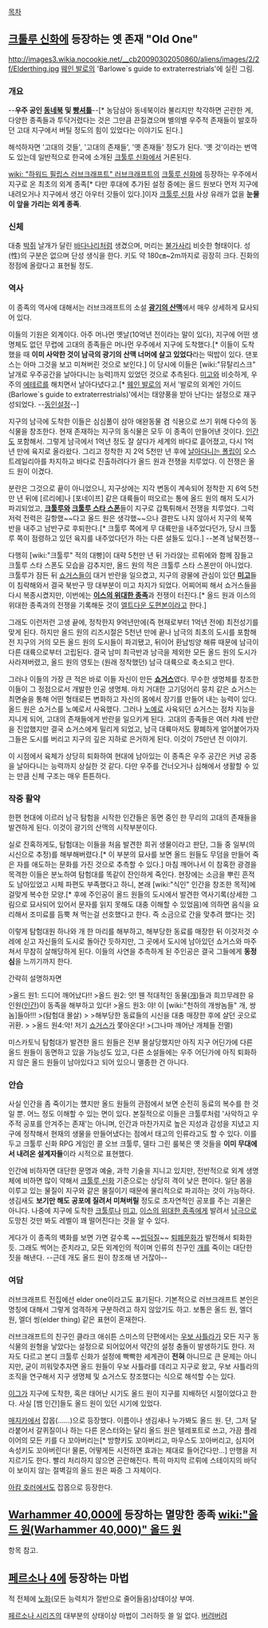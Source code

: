 [[목차]]

== [[크툴루 신화]]에 등장하는 옛 존재 "Old One" ==
http://images3.wikia.nocookie.net/__cb20090302050860/aliens/images/2/2f/Elderthing.jpg
[[웨인 발로]]의 'Barlowe`s guide to extraterrestrials'에 실린 그림.
=== 개요 ===
--'''우주 공인 [[동네북]] 및 [[빵셔틀]]'''--[* 농담삼아 동네북이라 불리지만 착각하면 곤란한 게, 다양한 종족들과 투닥거렸다는 것은 그만큼 끈질겼으며 별의별 우주적 존재들이 발호하던 고대 지구에서 버틸 정도의 힘이 있었다는 이야기도 된다.]

해석하자면 '고대의 것들', '고대의 존재들', '옛 존재들' 정도가 된다. '옛 것'이라는 번역도 있는데 일반적으로 한국에 소개된 [[크툴루 신화]]에서 거론된다.

[[wiki: "하워드 필립스 러브크래프트" 러브크래프트]]의 [[크툴루 신화]]에 등장하는 우주에서 지구로 온 최초의 외계 종족[* 다만 후대에 추가된 설정 중에는 올드 원보다 먼저 지구에 내려오거나 지구에서 생긴 아우터 갓들이 있다.]이자 [[크툴루 신화]] 사상 유래가 없을 ''' 눈물이 앞을 가리는 외계 종족'''.

=== 신체 ===
대충 [[박쥐]] 날개가 달린 [[바다나리]]처럼 생겼으며, 머리는 [[불가사리]] 비슷한 형태이다. 성(性)의 구분은 없으며 단성 생식을 한다. 키도 약 180㎝~2m까지로 굉장히 크다. 진화의 정점에 올랐다고 표현될 정도.

=== 역사 ===
이 종족의 역사에 대해서는 러브크래프트의 소설 '''[[광기의 산맥]]'''에서 매우 상세하게 묘사되어 있다.

이들의 기원은 외계이다. 아주 머나먼 옛날(10억년 전이라는 말이 있다), 지구에 어떤 생명체도 없던 무렵에 고대의 종족들은 머나먼 우주에서 지구에 도착했다.[* 이들이 도착했을 때 '''이미 사악한 것이 남극의 광기의 산맥 너머에 살고 있었다'''라는 떡밥이 있다. 댄포스는 아마 그것을 보고 미쳐버린 것으로 보인다.] 이 당시에 이들은 [wiki:"뮤탈리스크" 날개로 우주공간을 날아다니는 능력]까지 있었던 것으로 추측된다. [[미고]]와 비슷하게, 우주의 [[에테르]]를 해치면서 날아다녔다고.[* [[웨인 발로]]의 저서 '발로의 외계인 가이드(Barlowe`s guide to extraterrestrials)'에서는 태양풍을 받아 난다는 설정으로 재구성되었다. --[[동인설정]]--]

지구의 남극에 도착한 이들은 심심풀이 삼아 애완동물 겸 식용으로 쓰기 위해 다수의 동식물을 창조한다. 현재 존재하는 지구의 동식물은 모두 이 종족이 만들어낸 것이다. [[인간]]도 포함해서. 그렇게 남극에서 1억년 정도 잘 살다가 세계의 바다로 흩어졌고, 다시 1억년 만에 육지로 올라왔다. 그리고 정착한 지 2억 5천만 년 후에 [[날아다니는 폴립]]이 오스트레일리아를 차지하고 바다로 진출하려다가 올드 원과 전쟁을 치루었다. 이 전쟁은 올드 원이 이겼다.

분란은 그것으로 끝이 아니었으니, 지구상에는 지각 변동이 계속되어 정착한 지 6억 5천만 년 뒤에 [르리에]나 [포네이프] 같은 대륙들이 떠오르는 통에 올드 원의 해저 도시가 파괴되었고, '''[[크툴루]]와 [[크툴루 스타 스폰]]'''들이 지구로 갑툭튀해서 전쟁을 치루었다. 그럭저럭 전력은 길항했~~다고 올드 원은 생각했~~으나 결판도 나지 않아서 지구의 북쪽 반을 내주고 남반구로 후퇴한다.[* 크툴루 쪽에게 무 대륙만을 내주었다던가, 당시 크툴루 쪽이 점령하고 있던 육지를 내주었다던가 하는 다른 설들도 있다.] --본격 남북전쟁--

다행히 [wiki:"크툴루" 적의 대빵]이 대략 5천만 년 뒤 가라앉는 르뤼에와 함께 잠들고 크툴루 스타 스폰도 모습을 감추지만, 올드 원의 적은 크툴루 스타 스폰만이 아니었다. 크툴루가 잠든 뒤 [[쇼거스]]들이 대거 반란을 일으켰고, 지구의 광물에 관심이 있던 '''[[미고]]'''들이 침략해와서 결국 북반구 땅 대부분이 미고 차지가 되었다. 어찌어찌 해서 쇼거스들을 다시 복종시켰지만, 이번에는 '''[[이스의 위대한 종족]]'''과 전쟁이 터진다.[* 올드 원과 이스의 위대한 종족과의 전쟁을 기록해둔 것이 [[엘트다운 도편본]]이라고 한다.]

그래도 이런저런 고생 끝에, 정착한지 9억년만에(즉 현재로부터 1억년 전에) 최전성기를 맞게 된다. 하지만 올드 원의 리즈시절은 5천년 만에 끝나 남극의 최초의 도시를 포함해 전 지구의 거의 모든 올드 원의 도시들이 파괴됐고, 뒤이어 환남빙양 해류 때문에 남극이 다른 대륙으로부터 고립된다. 결국 남미 최극반과 남극을 제외한 모든 올드 원의 도시가 사라져버렸고, 올드 원의 영토는 (원래 정착했던) 남극 대륙으로 축소되고 만다.

그러나 이들의 가장 큰 적은 바로 이들 자신이 만든 '''[[쇼거스]]'''였다. 무수한 생명체를 창조한 이들이 그 정점으로서 개발한 인공 생명체. 마치 거대한 고기덩어리 뭉치 같은 쇼거스는 최면술을 통해 어떤 형태로든 변화하고 자신의 몸에서 장기를 만들어 내는 능력이 있다. 올드 원은 쇼거스를 노예로서 사육했다. 그러나 [[노예]]로 사육되던 쇼거스는 점차 지능을 지니게 되어, 고대의 존재들에게 반란을 일으키게 된다. 고대의 종족들은 여러 차례 반란을 진압했지만 결국 쇼거스에게 밀리게 되었고, 남극 대륙마저도 황폐하게 얼어붙어가자 그들은 도시를 버리고 지구의 깊은 지하로 은거하게 된다. 이것이 75만년 전 이야기.

이 시점에서 육체가 상당히 퇴화하여 현대에 남아있는 이 종족은 우주 공간은 커녕 공중을 날아다니는 능력까지 상실한 것 같다. 다만 우주를 건너오거나 심해에서 생활할 수 있는 만큼 신체 구조는 매우 튼튼하다.

=== 작중 활약 ===
한편 현대에 이르러 남극 탐험을 시작한 인간들은 동면 중인 한 무리의 고대의 존재들을 발견하게 된다. 이것이 광기의 산맥의 시작부분이다.

실로 잔혹하게도, 탐험대는 이들을 처음 발견한 희귀 생물이라고 판단, 그들 중 일부(의 시신으로 추정)를 해부해버렸다.[* 이 부분의 묘사를 보면 올드 원들도 무덤을 만들어 죽은 자를 애도하는 문화를 가진 것으로 추측할 수 있다.] 마침 깨어나서 이 참혹한 광경을 목격한 이들은 분노하여 탐험대를 똑같이 잔인하게 죽인다. 현장에는 소금을 뿌린 흔적도 남아있었고 시체 파편도 부족했다고 하니, 본래 [wiki:"식인" 인간을 창조한 목적]에 걸맞게 복수한 모양.[* 후에 주인공이 올드 원들의 도시에서 발견한 역사기록(상세한 그림으로 묘사되어 있어서 문자를 읽지 못해도 대충 이해할 수 있었음)에 의하면 음식을 요리해서 조미료를 듬뿍 쳐 먹는걸 선호했다고 한다. 즉 소금으로 간을 맞추려 했다는 것]

이렇게 탐험대원 하나와 개 한 마리를 해부하고, 해부당한 동료를 매장한 뒤 이것저것 수레에 싣고 자신들의 도시로 돌아간 듯하지만, 그 곳에서 도시에 남아있던 쇼거스와 마주쳐서 무참히 살해당하게 된다. 이들의 사연을 추측하게 된 주인공은 결국 그들에게 '''동정심'''을 느끼기까지 한다.

간략히 설명하자면

>올드 원1: 드디어 깨어났다!!
>올드 원2: 앗! 웬 적대적인 동물([[개]])들과 희끄무레한 유인원([[인간]])이 동족을 해부하고 있다!
>올드 원3: 야! 이 [wiki:"천하의 개쌍놈들" 개, 쌍놈]들아!!!
>(탐험대 몰살)
>  
>해부당한 동료들의 시신을 대충 매장한 후에 살던 곳으로 귀환.
> 
>올드 원4:악! 저기 [[쇼거스]]가 쫓아온다!
>(그나마 깨어난 개체들 전멸)

미스카토닉 탐험대가 발견한 올드 원들은 전부 몰살당했지만 아직 지구 어딘가에 다른 올드 원들이 동면하고 있을 가능성도 있고, 다른 소설들에는 우주 어딘가에 아직 퇴화하지 않은 올드 원들이 남아있다고 되어 있으니 멸종한 건 아니다.
=== 안습 ===
사실 인간을 좀 죽이기는 헀지만 올드 원들의 관점에서 보면 순전히 동료의 복수를 한 것일 뿐. 어느 정도 이해할 수 있는 면이 있다. 본질적으로 이들은 크툴루처럼 '사악하고 우주적 공포를 안겨주는 존재'는 아니며, 인간과 마찬가지로 높은 지성과 감성을 지녔고 지구에 정착해서 현재의 생물을 만들어냈다는 점에서 태고의 인류라고도 할 수 있다. 이를 두고 크툴루 신화 RPG 게임인 콜 오브 크툴루, 델타 그린 룰북은 옛 것들을 '''이미 무대에서 내려온 설계자들'''이라 시적으로 표현했다.

인간에 비하자면 대단한 문명과 예술, 과학 기술을 지니고 있지만, 전반적으로 외계 생명체에 비하면 많이 약해서 [[크툴루 신화]] 기준으로는 상당히 격이 낮은 편이다. 일단 몸을 이루고 있는 물질이 지구와 같은 물질이기 때문에 물리적으로 파괴하는 것이 가능하다. 생김새도 '''보기만 해도 공포에 질려서 미쳐버릴''' 정도로 초자연적인 공포를 주는 괴물은 아니다. 나중에 지구에 도착한 [[크툴루]]나 [[미고]], [[이스의 위대한 종족]]에게 발려서 [[남극]]으로 도망친 것만 봐도 레벨이 꽤 떨어진다는 것을 알 수 있다.

게다가 이 종족의 벽화를 보면 가면 갈수록 ~~[[씹덕]]질~~ [[퇴폐]]문화가 발전해서 퇴화한 듯. 그래도 썩어는 준치라고, 모든 외계인의 적이며 인류의 친구인 [[개]]를 죽이는 대단한 짓을 해낸다. --근데 개도 올드 원이 창조해 낸 거잖아--
 
=== 여담 ===
러브크래프트 전집에선 elder one이라고도 표기된다. 기본적으로 러브크래프트 본인은 명칭에 대해서 그렇게 엄격하게 구분하려고 하지 않았기도 하고. 보통은 올드 원, 엘더 원, 엘더 씽(elder thing) 같은 표현이 혼재한다.

러브크래프트의 친구인 클라크 애쉬튼 스미스의 단편에서는 [[우보 사틀라]]가 모든 지구 동식물의 원형을 낳았다는 설정으로 되어있어서 약간의 설정 충돌이 발생하기도 한다. 저자도 다르고 본디 크툴루 신화가 설정에 빡빡한 세계관이 '''전혀''' 아니므로 큰 문제는 아니지만, 굳이 끼워맞추자면 올드 원들이 우보 사틀라를 데리고 지구로 왔고, 우보 사틀라의 조직을 연구해서 지구 생명체 및 쇼거스도 창조했다는 식으로 해석할 수는 있다.

[[이그]]가 지구에 도착한, 혹은 태어난 시기도 올드 원이 지구를 지배하던 시절이었다고 한다. 사실 [뱀 인간]들도 올드 원이 있던 시기에 있었다.

[[매지카]]에서 잡몹(……)으로 등장했다. 이름이나 생김새나 누가봐도 올드 원. 단, 그저 달라붙어서 갈퀴질이나 하는 다른 몬스터와는 달리 올드 원은 텔레포트로 쓰고, 가끔 플레이어의 모든 키를 다 꼬아버리는[* 방향키도 꼬아버리고, 마우스도 꼬아버리고, 심지어 속성키도 꼬아버린다! 물론, 어떻게든 시전하면 효과는 제대로 들어간다만...] 만행을 저지르기도 한다. 빨리 처리하지 않으면 곤란해진다. 특히 마지막 르뤼에 스테이지의 바닥이 보이지 않는 절벽길의 올드 원은 짜증 그 자체이다. 

[[아캄 호러]]에서도 잡몹으로 등장한다.

== [[Warhammer 40,000]]에 등장하는 멸망한 종족 [[wiki:"올드 원(Warhammer 40,000)" 올드 원]] ==
항목 참고.

== [[페르소나 4]]에 등장하는 마법 ==

적 전체에 [[노화]](모든 능력치가 절반으로 줄어들음)상태이상 부여.

[[페르소나 시리즈]]의 대부분의 상태이상 마법이 그러하듯 쓸 일 없다. [[버려버려]]
